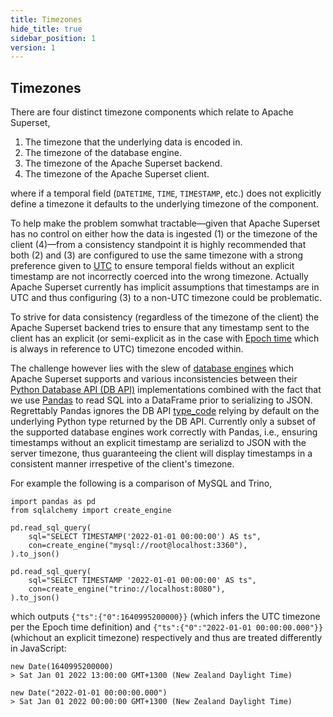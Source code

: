 ```yaml
---
title: Timezones
hide_title: true
sidebar_position: 1
version: 1
---
```


## Timezones

There are four distinct timezone components which relate to Apache Superset, 

1. The timezone that the underlying data is encoded in.
2. The timezone of the database engine.
3. The timezone of the Apache Superset backend.
4. The timezone of the Apache Superset client.

where if a temporal field (`DATETIME`, `TIME`, `TIMESTAMP`, etc.) does not explicitly define a timezone it defaults to the underlying timezone of the component.

To help make the problem somwhat tractable—given that Apache Superset has no control on either how the data is ingested (1) or the timezone of the client (4)—from a consistency standpoint it is highly recommended that both (2) and (3) are configured to use the same timezone with a strong preference given to [UTC](https://en.wikipedia.org/wiki/Coordinated_Universal_Time) to ensure temporal fields without an explicit timestamp are not incorrectly coerced into the wrong timezone. Actually Apache Superset currently has implicit assumptions that timestamps are in UTC and thus configuring (3) to a non-UTC timezone could be problematic.

To strive for data consistency (regardless of the timezone of the client) the Apache Superset backend tries to ensure that any timestamp sent to the client has an explicit (or semi-explicit as in the case with [Epoch time](https://en.wikipedia.org/wiki/Unix_time) which is always in reference to UTC) timezone encoded within. 

The challenge however lies with the slew of [database engines](/docs/databases/installing-database-drivers#install-database-drivers) which Apache Superset supports and various inconsistencies between their [Python Database API (DB API)](databases/installing-database-drivers#install-database-drivers) implementations combined with the fact that we use [Pandas](https://pandas.pydata.org/) to read SQL into a DataFrame prior to serializing to JSON. Regrettably Pandas ignores the DB API [type_code](https://www.python.org/dev/peps/pep-0249/#type-objects) relying by default on the underlying Python type returned by the DB API. Currently only a subset of the supported database engines work correctly with Pandas, i.e., ensuring timestamps without an explicit timestamp are serializd to JSON with the server timezone, thus guaranteeing the client will display timestamps in a consistent manner irrespetive of the client's timezone.  

For example the following is a comparison of MySQL and Trino,

```
import pandas as pd 
from sqlalchemy import create_engine

pd.read_sql_query(
    sql="SELECT TIMESTAMP('2022-01-01 00:00:00') AS ts", 
    con=create_engine("mysql://root@localhost:3360"),
).to_json()

pd.read_sql_query(
    sql="SELECT TIMESTAMP '2022-01-01 00:00:00' AS ts", 
    con=create_engine("trino://localhost:8080"),
).to_json()
```

which outputs `{"ts":{"0":1640995200000}}` (which infers the UTC timezone per the Epoch time definition) and `{"ts":{"0":"2022-01-01 00:00:00.000"}}` (whichout an explicit timezone) respectively and thus are treated differently in JavaScript:

```
new Date(1640995200000)
> Sat Jan 01 2022 13:00:00 GMT+1300 (New Zealand Daylight Time)

new Date("2022-01-01 00:00:00.000")
> Sat Jan 01 2022 00:00:00 GMT+1300 (New Zealand Daylight Time)
```

     
